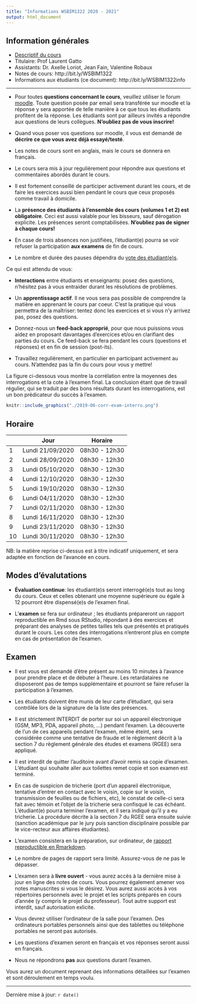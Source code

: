 ```yaml
---
title: "Informations WSBIM1322 2020 - 2021"
output: html_document
---
```


## Information générales

- [Descriptif du cours](https://uclouvain.be/cours-2019-wsbim1322.html)
- Titulaire: Prof Laurent Gatto
- Assistants: Dr. Axelle Loriot, Jean Fain, Valentine Robaux
- Notes de cours: http://bit.ly/WSBIM1322
- Informations aux étudiants (ce document): http://bit.ly/WSBIM1322info

----

- Pour toutes **questions concernant le cours**, veuillez utiliser le
  forum
  [moodle](https://moodleucl.uclouvain.be/course/view.php?id=12831).
  Toute question posée par email sera transférée sur moodle et la
  réponse y sera apportée de telle manière à ce que tous les étudiants
  profitent de la réponse. Les étudiants sont par ailleurs invités a
  répondre aux questions de leurs collègues. **N'oubliez pas de vous
  inscrire!**

- Quand vous poser vos questions sur moodle, il vous est demandé de
  **décrire ce que vous avez déjà essayé/testé**. 

- Les notes de cours sont en anglais, mais le cours se donnera en
  français.

- Le cours sera mis à jour regulièrement pour répondre aux
  questions et commentaires abordés durant le cours.

- Il est fortement conseillé de participer activement durant les cours,
  et de faire les exercices aussi bien pendant le cours que ceux
  proposés comme travail à domicile.

- La **présence des étudiants à l'ensemble des cours (volumes 1 et 2)
  est obligatoire**. Ceci est aussi valable pour les bisseurs, sauf
  dérogation explicite. Les présences seront
  comptabilisées. **N'oubliez pas de signer à chaque cours!**

- En case de trois absences non justifiées, l'étudiant(e) pourra se
  voir refuser la participation **aux examens** de fin de cours.

- Le nombre et durée des pauses dépendra du [vote des
  étudiant(e)s](https://moodleucl.uclouvain.be/mod/choice/view.php?id=764607).


Ce qui est attendu de vous:

- **Interactions** entre étudiants et enseignants: posez des questions,
  n'hésitez pas à vous entraider durant les résolutions de problèmes.

- Un **apprentissage actif**. Il ne vous sera pas possible de
  comprendre la matière en apprenant le cours par coeur. C'est la
  pratique qui vous permettra de la maîtriser: tentez donc les
  exercices et si vous n'y arrivez pas, posez des questions.

- Donnez-nous un **feed-back approprié**, pour que nous puissions
  vous aidez en proposant davantages d'exercices et/ou en clarifiant
  des parties du cours. Ce feed-back se fera pendant les cours
  (questions et réponses) et en fin de session (post-its).

- Travaillez regulièrement, en particulier en participant activement
  au cours. N'attendez pas la fin du cours pour vous y mettre!

La figure ci-dessous vous montre la
corrélation entre la moyennes des interrogations et la cote à l'examen
final. La conclusion étant que de travail régulier, qui se traduit par
des bons résultats durant les interrogations, est un bon prédicateur du
succès à l'examen.

```r
knitr::include_graphics("./2019-06-corr-exam-interro.png")
```

## Horaire

|    | Jour              | Horaire       |
|----|-------------------|---------------|
| 1  | Lundi  21/09/2020 | 08h30 - 12h30 |
| 2  | Lundi  28/09/2020 | 08h30 - 12h30 |
| 3  | Lundi  05/10/2020 | 08h30 - 12h30 |
| 4  | Lundi  12/10/2020 | 08h30 - 12h30 |
| 5  | Lundi  19/10/2020 | 08h30 - 12h30 |
| 6  | Lundi  04/11/2020 | 08h30 - 12h30 |
| 7  | Lundi  02/11/2020 | 08h30 - 12h30 |
| 8  | Lundi  16/11/2020 | 08h30 - 12h30 |
| 9  | Lundi  23/11/2020 | 08h30 - 12h30 |
| 10 | Lundi  30/11/2020 | 08h30 - 12h30 |


NB: la matière reprise ci-dessus est à titre indicatif uniquement, et
sera adaptée en fonction de l'avancée en cours.

## Modes d'évalutations

- **Évaluation continue**: les étudiant(e)s seront interrogé(e)s tout
  au long du cours. Ceux et celles obtenant une moyenne supérieure ou
  égale à 12 pourront être dispensé(e)s de l'examen final.

- L'**examen** se fera sur ordinateur ; les étudiants prépareront un
  rapport reproductible en Rmd sous RStudio, répondant à des exercices
  et préparant des analyses de petites tailles tels que présentés et
  pratiqués durant le cours. Les cotes des interrogations n'entreront
  plus en compte en cas de présentation de l'examen.

<!-- Il y aura des interrogations cotées en début de certaines -->
<!-- sessions. Ces cotes compteront pour 25% de la note finale. Le -->
<!-- meilleur moyen de vous y préparer et de faire et comprendre les -->
<!-- exercices en cours et à domicile. -->

## Examen

- Il est vous est demandé d'être présent au moins 10 minutes à
  l'avance pour prendre place et de débuter à l'heure. Les
  retardataires ne disposeront pas de temps supplémentaire et pourront
  se faire refuser la participation à l'examen.

- Les étudiants doivent être munis de leur carte d'étudiant, qui sera
  contrôlée lors de la signature de la liste des présences.

- Il est strictement INTERDIT de porter sur soi un appareil
  électronique (GSM, MP3, PDA, appareil photo, ...) pendant
  l'examen. La découverte de l'un de ces appareils pendant l'examen,
  même éteint, sera considérée comme une tentative de fraude et le
  règlement décrit à la section 7 du règlement générale des études et
  examens (RGEE) sera appliqué.

- Il est interdit de quitter l'auditoire avant d'avoir remis sa copie
  d'examen. L’étudiant qui souhaite aller aux toilettes remet copie et
  son examen est terminé.

- En cas de suspicion de tricherie (port d'un appareil électronique,
  tentative d'entrer en contact avec le voisin, copie sur le voisin,
  transmission de feuilles ou de fichiers, etc), le constat de
  celle-ci sera fait avec témoin et l'objet de la tricherie sera
  confisqué le cas échéant. L'étudiant(e) pourra terminer l'examen, et
  il sera indiqué qu'il y a eu tricherie. La procédure décrite à la
  section 7 du RGEE sera ensuite suivie (sanction académique par le
  jury puis sanction disciplinaire possible par le vice-recteur aux
  affaires étudiantes).

- L'examen consistera en la préparation, sur ordinateur, de [rapport
  reproductible en
  Rmarkdown](https://uclouvain-cbio.github.io/WSBIM1207/sec-rr.html).

- Le nombre de pages de rapport sera limité. Assurez-vous de ne pas le
  dépasser.

- L'examen sera à **livre ouvert** - vous aurez accès à la dernière
  mise à jour en ligne des notes de cours. Vous pourrez également
  amener vos notes manuscrites si vous le désirez. Vous aurez aussi
  accès à vos répertoires personnels avec le projet et les scripts
  préparés en cours d'année (y compris le projet du professeur). Tout
  autre support est interdit, sauf autorisation exlicite.

- Vous devrez utiliser l'ordinateur de la salle pour l'examen. Des
  ordinateurs portables personnels ainsi que des tablettes ou
  téléphone portables ne seront pas autorisés.

- Les questions d'examen seront en français et vos réponses seront
  aussi en français.

- Nous ne répondrons **pas** aux questions durant l'examen.

Vous aurez un document reprenant des informations détaillées sur
l'examen et sont déroulement en temps voulu.


----

Dernière mise à jour: `r date()`
